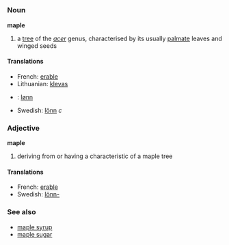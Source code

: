 {{wikipedia}}
=={{en}}==
===Noun===
'''maple'''
#a [[tree]] of the ''[[acer]]'' genus, characterised by its usually [[palmate]] leaves and winged seeds

====Translations====
*French: [[erable]]
*Lithuanian: [[klevas]]
* {{no}}: [[lønn]]
*Swedish: [[lönn]] ''c''

===Adjective===
'''maple'''
#deriving from or having a characteristic of a maple tree

====Translations====
*French: [[erable]]
*Swedish: [[lönn-]]

===See also===
*[[maple syrup]]
*[[maple sugar]]